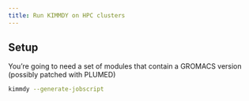 ```yaml
---
title: Run KIMMDY on HPC clusters
---
```


## Setup

You're going to need a set of modules that contain
a GROMACS version (possibly patched with PLUMED)


```bash
kimmdy --generate-jobscript
```


```bash

```



